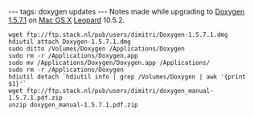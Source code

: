 ---
tags: doxygen updates
---
Notes made while upgrading to [[Doxygen 1.5.7.1]] on [[Mac OS X]] [[Leopard]] 10.5.2.

<pre>wget ftp://ftp.stack.nl/pub/users/dimitri/Doxygen-1.5.7.1.dmg
hdiutil attach Doxygen-1.5.7.1.dmg 
sudo ditto /Volumes/Doxygen /Applications/Doxygen
sudo rm -r /Applications/Doxygen.app
sudo mv /Applications/Doxygen/Doxygen.app /Applications/
sudo rm -r /Applications/Doxygen
hdiutil detach `hdiutil info | grep /Volumes/Doxygen | awk '{print $1}'`
wget ftp://ftp.stack.nl/pub/users/dimitri/doxygen_manual-1.5.7.1.pdf.zip
unzip doxygen_manual-1.5.7.1.pdf.zip</pre>
